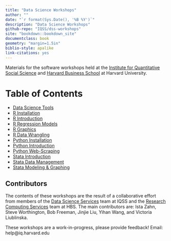 ```yaml
---
title: "Data Science Workshops"
author: ""
date: "`r format(Sys.Date(), '%B %Y')`"
description: "Data Science Workshops"
github-repo: "IQSS/dss-workshops"
site: "bookdown::bookdown_site"
documentclass: book
geometry: "margin=1.5in"
biblio-style: apalike
link-citations: yes
---
```



Materials for the software workshops held at the [Institute for Quantitative Social Science](http://dss.iq.harvard.edu/) and [Harvard Business School](https://training.rcs.hbs.org) at Harvard University.


# Table of Contents {-}

* [Data Science Tools](./DataScienceTools.html)
* [R Installation](./Rinstall.html)
* [R Introduction](./Rintro.html)
* [R Regression Models](./Rmodels.html)
* [R Graphics](./Rgraphics.html)
* [R Data Wrangling](./RDataWrangling.html)
* [Python Installation](./PythonInstall.html)
* [Python Introduction](./PythonIntro.html)
* [Python Web-Scraping](./PythonWebScrape.html)
* [Stata Introduction](./StataIntro.html)
* [Stata Data Management](./StataDatMan.html)
* [Stata Modeling & Graphing](./StataModGraph.html)


## Contributors {-}

The contents of these workshops are the result of a collaborative effort from members of the [Data Science Services](http://dss.iq.harvard.edu) team at IQSS and the [Research Computing Services](https://training.rcs.hbs.org) team at HBS. The main contributors are: Ista Zahn, Steve Worthington, Bob Freeman, Jinjie Liu, Yihan Wang, and Victoria Liublinska.

These workshops are a work-in-progress, please provide feedback! Email: help@iq.harvard.edu

